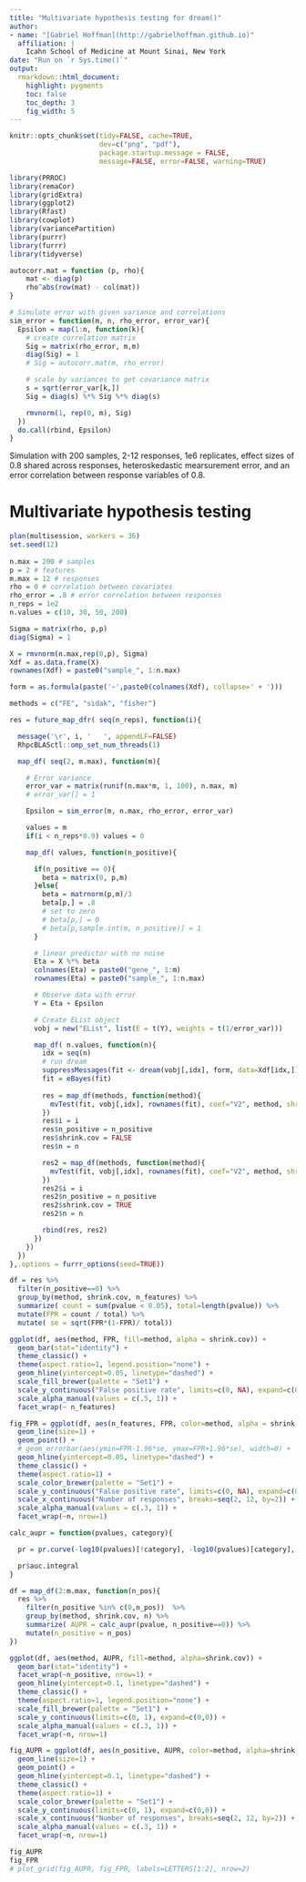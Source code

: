 ```yaml
---
title: "Multivariate hypothesis testing for dream()"
author:
- name: "[Gabriel Hoffman](http://gabrielhoffman.github.io)"
  affiliation: | 
    Icahn School of Medicine at Mount Sinai, New York
date: "Run on `r Sys.time()`"
output:
  rmarkdown::html_document:
    highlight: pygments
    toc: false
    toc_depth: 3
    fig_width: 5
---
```


<!---
cd /Users/gabrielhoffman/workspace/repos
R

rmarkdown::render('test_mvTest.Rmd')



cd /sc/arion/projects/CommonMind/hoffman/crumblr_analysis/simulations
R
system("ml git; git pull"); rmarkdown::render("test_mvTest.Rmd");

# disable X11

ssh -x sklar1

# https://hoffmg01.hpc.mssm.edu/crumblr_analysis/simulations/test_mvTest.html



--->

```r
knitr::opts_chunk$set(tidy=FALSE, cache=TRUE,
                      dev=c("png", "pdf"),
                      package.startup.message = FALSE,
                      message=FALSE, error=FALSE, warning=TRUE)
```	





```r
library(PRROC)
library(remaCor)
library(gridExtra)
library(ggplot2)
library(Rfast)
library(cowplot)
library(variancePartition)
library(purrr)
library(furrr)
library(tidyverse)

autocorr.mat = function (p, rho){
    mat <- diag(p)
    rho^abs(row(mat) - col(mat))
}

# Simulate error with given variance and correlations
sim_error = function(m, n, rho_error, error_var){
  Epsilon = map(1:n, function(k){
    # create correlation matrix
    Sig = matrix(rho_error, m,m)
    diag(Sig) = 1
    # Sig = autocorr.mat(m, rho_error)

    # scale by variances to get covariance matrix
    s = sqrt(error_var[k,])
    Sig = diag(s) %*% Sig %*% diag(s)

    rmvnorm(1, rep(0, m), Sig)
  })
  do.call(rbind, Epsilon)
}
```

Simulation with 200 samples, 2-12 responses, 1e6 replicates, effect sizes of 0.8 shared across responses, heteroskedastic mearsurement error, and an error correlation between response variables of 0.8. 

# Multivariate hypothesis testing
```r
plan(multisession, workers = 36)
set.seed(12)
 
n.max = 200 # samples
p = 2 # features
m.max = 12 # responses
rho = 0 # correlation between covariates
rho_error = .8 # error correlation between responses
n_reps = 1e2
n.values = c(10, 30, 50, 200)

Sigma = matrix(rho, p,p)
diag(Sigma) = 1

X = rmvnorm(n.max,rep(0,p), Sigma)
Xdf = as.data.frame(X)
rownames(Xdf) = paste0("sample_", 1:n.max)

form = as.formula(paste('~',paste0(colnames(Xdf), collapse=' + ')))

methods = c("FE", "sidak", "fisher") 

res = future_map_dfr( seq(n_reps), function(i){

  message('\r', i, '   ', appendLF=FALSE)
  RhpcBLASctl::omp_set_num_threads(1)

  map_df( seq(2, m.max), function(m){

    # Error variance
    error_var = matrix(runif(n.max*m, 1, 100), n.max, m)
    # error_var[] = 1

    Epsilon = sim_error(m, n.max, rho_error, error_var)

    values = m
    if(i < n_reps*0.9) values = 0

    map_df( values, function(n_positive){

      if(n_positive == 0){
        beta = matrix(0, p,m)
      }else{    
        beta = matrnorm(p,m)/3
        beta[p,] = .8
        # set to zero
        # beta[p,] = 0
        # beta[p,sample.int(m, n_positive)] = 1
      }

      # linear predictor with no noise
      Eta = X %*% beta
      colnames(Eta) = paste0("gene_", 1:m)
      rownames(Eta) = paste0("sample_", 1:n.max)

      # Observe data with error
      Y = Eta + Epsilon

      # Create EList object
      vobj = new("EList", list(E = t(Y), weights = t(1/error_var)))

      map_df( n.values, function(n){
        idx = seq(n)
        # run dream
        suppressMessages(fit <- dream(vobj[,idx], form, data=Xdf[idx,]))
        fit = eBayes(fit)
        
        res = map_df(methods, function(method){
          mvTest(fit, vobj[,idx], rownames(fit), coef="V2", method, shrink.cov=FALSE)
        })
        res$i = i
        res$n_positive = n_positive
        res$shrink.cov = FALSE
        res$n = n

        res2 = map_df(methods, function(method){
          mvTest(fit, vobj[,idx], rownames(fit), coef="V2", method, shrink.cov=TRUE)
        })
        res2$i = i
        res2$n_positive = n_positive
        res2$shrink.cov = TRUE
        res2$n = n

        rbind(res, res2)
      })
    })
  })
},.options = furrr_options(seed=TRUE))
```


```r
df = res %>%
  filter(n_positive==0) %>%
  group_by(method, shrink.cov, n_features) %>%
  summarize( count = sum(pvalue < 0.05), total=length(pvalue)) %>%
  mutate(FPR = count / total) %>%
  mutate( se = sqrt(FPR*(1-FPR)/ total))

ggplot(df, aes(method, FPR, fill=method, alpha = shrink.cov)) +
  geom_bar(stat="identity") +
  theme_classic() +
  theme(aspect.ratio=1, legend.position="none") +
  geom_hline(yintercept=0.05, linetype="dashed") +
  scale_fill_brewer(palette = "Set1") +
  scale_y_continuous("False positive rate", limits=c(0, NA), expand=c(0,0)) +
  scale_alpha_manual(values = c(.5, 1)) +
  facet_wrap(~ n_features) 
```


```r
fig_FPR = ggplot(df, aes(n_features, FPR, color=method, alpha = shrink.cov)) +
  geom_line(size=1) + 
  geom_point() +
  # geom_errorbar(aes(ymin=FPR-1.96*se, ymax=FPR+1.96*se), width=0) +
  geom_hline(yintercept=0.05, linetype="dashed") +
  theme_classic() +
  theme(aspect.ratio=1) +
  scale_color_brewer(palette = "Set1") +
  scale_y_continuous("False positive rate", limits=c(0, NA), expand=c(0,0)) +
  scale_x_continuous("Number of responses", breaks=seq(2, 12, by=2)) +
  scale_alpha_manual(values = c(.3, 1)) +
  facet_wrap(~n, nrow=1)
```





```r
calc_aupr = function(pvalues, category){

  pr = pr.curve(-log10(pvalues)[!category], -log10(pvalues)[category], rand.compute=TRUE, curve=TRUE)

  pr$auc.integral
}

df = map_df(2:m.max, function(n_pos){
  res %>%
    filter(n_positive %in% c(0,n_pos))  %>%
    group_by(method, shrink.cov, n) %>%
    summarize( AUPR = calc_aupr(pvalue, n_positive==0)) %>% 
    mutate(n_positive = n_pos)
}) 

ggplot(df, aes(method, AUPR, fill=method, alpha=shrink.cov)) +
  geom_bar(stat="identity") +
  facet_wrap(~n_positive, nrow=1) +
  geom_hline(yintercept=0.1, linetype="dashed") +
  theme_classic() +
  theme(aspect.ratio=1, legend.position="none") +
  scale_fill_brewer(palette = "Set1") +
  scale_y_continuous(limits=c(0, 1), expand=c(0,0)) +
  scale_alpha_manual(values = c(.3, 1)) +
  facet_wrap(~n, nrow=1)
```

```r
fig_AUPR = ggplot(df, aes(n_positive, AUPR, color=method, alpha=shrink.cov)) +
  geom_line(size=1) + 
  geom_point() +
  geom_hline(yintercept=0.1, linetype="dashed") +
  theme_classic() +
  theme(aspect.ratio=1) +
  scale_color_brewer(palette = "Set1") +
  scale_y_continuous(limits=c(0, 1), expand=c(0,0)) +
  scale_x_continuous("Number of responses", breaks=seq(2, 12, by=2)) +
  scale_alpha_manual(values = c(.3, 1)) +
  facet_wrap(~n, nrow=1)
```

```r
fig_AUPR
fig_FPR
# plot_grid(fig_AUPR, fig_FPR, labels=LETTERS[1:2], nrow=2)
```




<!---


system("ml git; git pull"); rmarkdown::render("test_mvTest.Rmd");



--->






